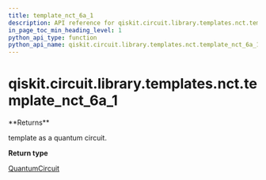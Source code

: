 ```yaml
---
title: template_nct_6a_1
description: API reference for qiskit.circuit.library.templates.nct.template_nct_6a_1
in_page_toc_min_heading_level: 1
python_api_type: function
python_api_name: qiskit.circuit.library.templates.nct.template_nct_6a_1
---
```


<span id="qiskit-circuit-library-templates-nct-template-nct-6a-1" />

# qiskit.circuit.library.templates.nct.template\_nct\_6a\_1

<Function id="qiskit.circuit.library.templates.nct.template_nct_6a_1" github="https://github.com/qiskit/qiskit/tree/stable/0.16/qiskit/circuit/library/templates/nct/template_nct_6a_1.py" signature="template_nct_6a_1()">
  **Returns**

  template as a quantum circuit.

  **Return type**

  [QuantumCircuit](qiskit.circuit.QuantumCircuit "qiskit.circuit.QuantumCircuit")
</Function>

